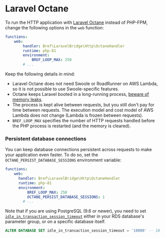 
# Laravel Octane

To run the HTTP application with [Laravel Octane](https://laravel.com/docs/10.x/octane) instead of PHP-FPM, change the following options in the `web` function:

```yml
functions:
    web:
        handler: Bref\LaravelBridge\Http\OctaneHandler
        runtime: php-81
        environment:
            BREF_LOOP_MAX: 250
        # ...
```

Keep the following details in mind:

- Laravel Octane does not need Swoole or RoadRunner on AWS Lambda, so it is not possible to use Swoole-specific features.
- Octane keeps Laravel booted in a long-running process, [beware of memory leaks](https://laravel.com/docs/10.x/octane#managing-memory-leaks).
- The process is kept alive between requests, but you still don't pay for time between requests. The execution model and cost model of AWS Lambda does not change (Lambda is frozen between requests).
- `BREF_LOOP_MAX` specifies the number of HTTP requests handled before the PHP process is restarted (and the memory is cleared).

### Persistent database connections

You can keep database connections persistent across requests to make your application even faster. To do so, set the `OCTANE_PERSIST_DATABASE_SESSIONS` environment variable:

```yml
functions:
    web:
      handler: Bref\LaravelBridge\Http\OctaneHandler
      runtime: php-81
      environment:
          BREF_LOOP_MAX: 250
          OCTANE_PERSIST_DATABASE_SESSIONS: 1
        # ...
```

Note that if you are using PostgreSQL (9.6 or newer), you need to set [`idle_in_transaction_session_timeout`](https://www.postgresql.org/docs/current/runtime-config-client.html#GUC-IDLE-IN-TRANSACTION-SESSION-TIMEOUT) either in your RDS database's parameter group, or on a specific database itself.

```sql
ALTER DATABASE SET idle_in_transaction_session_timeout = '10000' -- 10 seconds in ms
```
